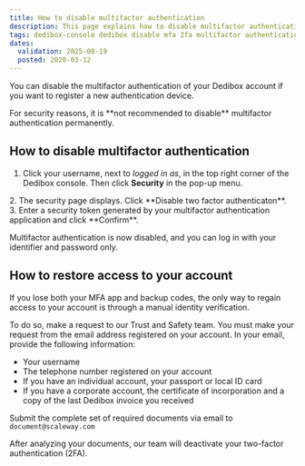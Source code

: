 ```yaml
---
title: How to disable multifactor authentication
description: This page explains how to disable multifactor authentication for Scaleway Dedibox.
tags: dedibox-console dedibox disable mfa 2fa multifactor authentication
dates:
  validation: 2025-08-19
  posted: 2020-03-12
---
```



You can disable the multifactor authentication of your Dedibox account if you want to register a new authentication device.

<Message type="important">
For security reasons, it is **not recommended to disable** multifactor authentication permanently.
</Message>

## How to disable multifactor authentication

1. Click your username, next to _logged in as_, in the top right corner of the Dedibox console. Then click **Security** in the pop-up menu.
  <Lightbox image={image} />
2. The security page displays. Click **Disable two factor authenticaton**.
3. Enter a security token generated by your multifactor authentication application and click **Confirm**.

Multifactor authentication is now disabled, and you can log in with your identifier and password only.

## How to restore access to your account

If you lose both your MFA app and backup codes, the only way to regain access to your account is through a manual identity verification.

To do so, make a request to our Trust and Safety team. You must make your request from the email address registered on your account. In your email, provide the following information:

* Your username
* The telephone number registered on your account
* If you have an individual account, your passport or local ID card
* If you have a corporate account, the certificate of incorporation and a copy of the last Dedibox invoice you received

Submit the complete set of required documents via email to `document@scaleway.com`

After analyzing your documents, our team will deactivate your two-factor authentication (2FA).
